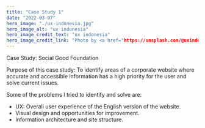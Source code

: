 ```yaml
---
title: "Case Study 1"
date: "2022-03-07"
hero_image: "./ux-indonesia.jpg"
hero_image_alt: "ux indonesia"
hero_image_credit_text: "ux indonesia"
hero_image_credit_link: "Photo by <a href="https://unsplash.com/@uxindo?utm_source=unsplash&utm_medium=referral&utm_content=creditCopyText">UX Indonesia</a> on <a href="https://unsplash.com/s/photos/design?utm_source=unsplash&utm_medium=referral&utm_content=creditCopyText">Unsplash</a>"
---
```


Case Study: Social Good Foundation

Purpose of this case study:
To identify areas of a corporate website where accurate and accessible information 
has a high priority for the user and solve current issues.

Some of the problems I tried to identify and solve are:

* UX: Overall user experience of the English version of the website.
* Visual design and opportunities for improvement.
* Information architecture and site structure.